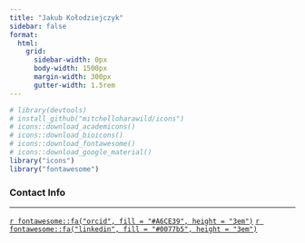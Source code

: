```yaml
---
title: "Jakub Kołodziejczyk"
sidebar: false
format:
  html:
    grid:
      sidebar-width: 0px
      body-width: 1500px
      margin-width: 300px
      gutter-width: 1.5rem
---
```


```r
# library(devtools)
# install_github("mitchelloharawild/icons")
# icons::download_academicons()
# icons::download_bioicons()
# icons::download_fontawesome()
# icons::download_google_material()
library("icons")
library("fontawesome")
```

### Contact Info {#contact}

------------------------------------------------------------------------

<!-- [`r fontawesome::fa("envelope", prefer_type = "regular", fill = "pink", height = "3em")`]() -->
<!-- [`r fontawesome::fa("github", fill = "#24292e", height = "3em")`]() -->
[`r fontawesome::fa("orcid", fill = "#A6CE39", height = "3em")`](https://orcid.org/0000-0002-7187-6988)
<!-- [`r fontawesome::fa("facebook", fill = "#304f85", height = "3em")`](https://www.facebook.com/) -->
[`r fontawesome::fa("linkedin", fill = "#0077b5", height = "3em")`](https://www.linkedin.com/in/kolodziejczykjakub/)
<!-- [`r fontawesome::fa("twitter", fill = "#15a7ff", height = "3em")`](https://twitter.com/) -->
<!-- [`r fontawesome::fa("x-twitter", fill = "#24292e", height = "3em")`](https://x.com/) -->
<!-- [`r fontawesome::fa("steam", fill = "#2f4f4f", height = "3em")`]() -->
<!-- [`r fontawesome::fa("playstation", fill = "#4739aa", height = "3em")`]() -->